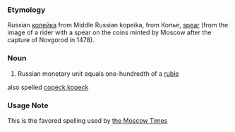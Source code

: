 ===Etymology===
Russian [[копейка]] from Middle Russian kopeika, from Копье, [[spear]] (from the image of a rider with a spear on the coins minted by Moscow after the capture of Novgorod in 1478).

===Noun===
#Russian monetary unit equals  one-hundredth of a [[ruble]]
also spelled [[copeck]],[[kopeck]]

===Usage Note===
This is the favored spelling used by [http://themoscowtimes.com the Moscow Times]